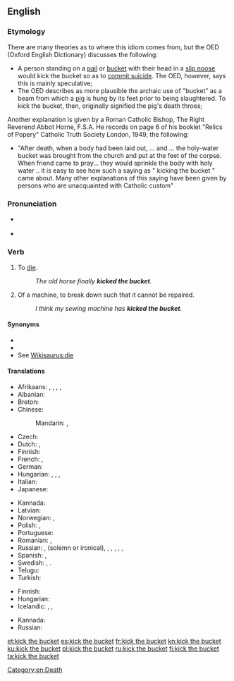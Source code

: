 {{was wotd|2007|December|6}}
==English==

===Etymology===
{{wikipedia}}
There are many theories as to where this idiom comes from, but the OED (Oxford English Dictionary) discusses the following:
* A person standing on a [[pail]] or [[bucket]] with their head in a [[slip noose]] would kick the bucket so as to [[commit suicide]]. The OED, however, says this is mainly speculative;
* The OED describes as more plausible the archaic use of "bucket" as a beam from which a [[pig]] is hung by its feet prior to being slaughtered. To kick the bucket, then, originally signified the pig's death throes;

Another explanation is given by a Roman Catholic Bishop, The Right Reverend Abbot Horne, F.S.A. He records on page 6 of his booklet "Relics of Popery" Catholic Truth Society London, 1949, the following:
* "After death, when a body had been laid out, ... and ... the holy-water bucket was brought from the church and put at the feet of the corpse. When friend came to pray... they would sprinkle the body with holy water .. it is easy to see how such a saying as " kicking the bucket " came about. Many other explanations of this saying have been given by persons who are unacquainted with Catholic custom"

===Pronunciation===
* {{a|RP|US}} {{IPA|/ˈkɪk ðə ˈbʌkɪt/|lang=en}}
* {{audio|en-us-kick the bucket.ogg|Audio (US)|lang=en}}

===Verb===
{{head|en|verb|head=[[kick]] the [[bucket]]}}

# {{context|idiomatic|euphemistic|colloquial|lang=en}} To [[die]].
#: ''The old horse finally '''kicked the bucket'''.''
# {{context|idiomatic|colloquial|lang=en}} Of a machine, to break down such that it cannot be repaired.
#: ''I think my sewing machine has '''kicked the bucket'''.''

====Synonyms====
* {{l|en|bite the dust}}
* {{l|en|buy the farm}}
* See [[Wikisaurus:die]]

====Translations====
{{trans-top|to die}}
* Afrikaans: {{t|af|skop die emmer}} {{gloss|kick the bucket}}, {{t|af|gee die gees}} {{gloss|give up the ghost}}, {{t|af|steek die lepel in die dak}} {{gloss|stick the spoon into the roof}}, {{t|af|gaan bokveld toe}} {{gloss|go to the buck/goat field}}, {{t|af|verwissel die tydelike met die ewige}} {{gloss|exchange the temporary for the eternal}}
* Albanian: {{t|sq|drodhi këmbën}} {{qualifier|idiomatic}} {{gloss|literary: twitched the leg}}
* Breton: {{t+|br|lipat e loa}} {{gloss|to lick one's spoon}}
* Chinese:
*: Mandarin: {{t+|cmn|翹辮子|sc=Hani}}, {{t|cmn|翘辫子|tr=qiào biànzi|sc=Hani}} {{qualifier|raise the plait}}
* Czech: {{t|cs|zaklepat bačkorama}} {{qualifier|idiomatic}} {{gloss|literary: to clap a pair of slippers}}
* Dutch: {{t|nl|de pijp aan Maarten geven}}, {{t|nl|het loodje leggen}}
* Finnish: {{t+|fi|potkaista tyhjää}} {{gloss|lit., to kick a void}}
* French: {{t+|fr|passer l'arme à gauche}} {{gloss|pass the weapon to the left}}, {{t+|fr|casser sa pipe}} {{gloss|to break one's smoking}}
* German: {{t+|de|den Löffel abgeben}} {{gloss|give away the spoon}}
* Hungarian: {{t+|hu|elpatkol}}, {{t|hu|felrúgja a gyertyát}}, {{t|hu|beadja a kulcsot}}, {{t|hu|feldobja a bakancsot}}
* Italian: {{t|it|tirare le cuoia}}
* Japanese: {{t|ja|くたばる|tr=kutabaru}}
{{trans-mid}}
* Kannada: {{t+|kn|ಸಾಯು|sc=Knda}}
* Latvian: {{t|lv|atdot galus}} {{qualifier|give up the ends}}
* Norwegian: {{t+|no|legge inn årene}} {{gloss|pull one's oars in}}, {{t+|no|gå i pennalet}} {{gloss|hit the pencil-box}}
* Polish: {{t+|pl|kopnąć w kalendarz}}, {{t+|pl|odwalić kitę}}
* Portuguese: {{t+|pt|bater as botas}}
* Romanian: {{t|ro|a da colțul}} {{gloss|turn around the corner}}, {{t|ro|a da ortul popii}} {{gloss|pay a coin to the priest}}
* Russian: {{t+|ru|сыграть в ящик}} {{qualifier|play into the casket}}, {{t+|ru|почить в бозе}} {{qualifier|sleep in God}} (solemn or ironical), {{t+|ru|преставиться}}, {{t|ru|приказать долго жить}} {{qualifier|order to live long}}, {{t+|ru|откинуть копыта}} {{qualifier|throw away the hooves}}, {{t+|ru|протянуть ноги}} {{qualifier|stretch the legs}}, {{t+|ru|дать дуба}} {{qualifier|give some oak}}, {{t|ru|коньки отбросить|tr=kon'kí otbrósit'}} {{qualifier|throw away the skates}}
* Spanish: {{t+|es|estirar la pata}} {{gloss|stretch the leg}}, {{t|es|colgar los guayos}} {{gloss|hang the football shoes}}
* Swedish: {{t|sv|kila runt hörnet}} {{gloss|go around the corner}}, {{t+|sv|ta ner skylten}} {{gloss|take the sign down}}.
* Telugu: {{t|te|బాల్చీ తన్ను|tr=baalchee tannu}}
* Turkish: {{t+|tr|nalları dikmek}}
{{trans-bottom}}

{{trans-top|to break down beyond repair}}
* Finnish: {{t+|fi|hajota}} {{t|fi|lopullisesti}}
* Hungarian: {{t|hu|beadja a kulcsot}}
* Icelandic: {{t|is|eyðilegjast}}, {{t+|is|deyja}}, {{t|is|drepast}}
{{trans-mid}}
* Kannada: {{t|kn|ಸರಿಪಡಿಸಲಾಗದಷ್ಟು ಹಾಳಾದ|sc=Knda}}
* Russian: {{t+|ru|накрыться медным тазом|sc=Cyrl}}
{{trans-bottom}}

[[Category:en:Death]]

[[et:kick the bucket]]
[[es:kick the bucket]]
[[fr:kick the bucket]]
[[kn:kick the bucket]]
[[ku:kick the bucket]]
[[pl:kick the bucket]]
[[ru:kick the bucket]]
[[fi:kick the bucket]]
[[ta:kick the bucket]]